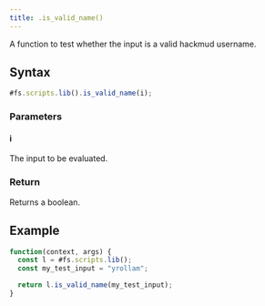 ```yaml
---
title: .is_valid_name()
---
```


A function to test whether the input is a valid hackmud username.

## Syntax

```js
#fs.scripts.lib().is_valid_name(i);
```

### Parameters

#### i

The input to be evaluated.

### Return

Returns a boolean.

## Example

```js
function(context, args) {
  const l = #fs.scripts.lib();
  const my_test_input = "yrollam";

  return l.is_valid_name(my_test_input);
}
```
